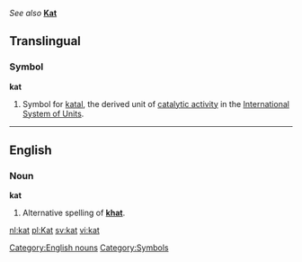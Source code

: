 ''See also'' '''[[Kat]]'''

==Translingual==
===Symbol===
'''kat'''

# Symbol for [[katal]], the derived unit of [[catalytic activity]] in the [[International System of Units]].

----
==English==
===Noun===
'''kat'''

#Alternative spelling of '''[[khat]]'''.

[[Category:English nouns]]
[[Category:Symbols]]

[[nl:kat]]
[[pl:Kat]]
[[sv:kat]]
[[vi:kat]]